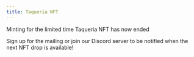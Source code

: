 ```yaml
---
title: Taqueria NFT
---
```


Minting for the limited time Taqueria NFT has now ended

Sign up for the mailing or join our Discord server to be notified when the next NFT drop is available!
